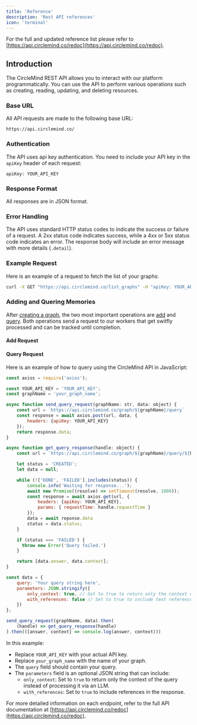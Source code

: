 ```yaml
---
title: 'Reference'
description: 'Rest API references'
icon: 'terminal'
---
```


For the full and updated reference list please refer to [https://api.circlemind.co/redoc](https://api.circlemind.co/redoc).

## Introduction

The CircleMind REST API allows you to interact with our platform programmatically. You can use the API to perform various operations such as creating, reading, updating, and deleting resources.

### Base URL

All API requests are made to the following base URL:

```
https://api.circlemind.co/
```

### Authentication

The API uses api key authentication. You need to include your API key in the `apiKey` header of each request:

```
apiKey: YOUR_API_KEY
```

### Response Format

All responses are in JSON format.

### Error Handling

The API uses standard HTTP status codes to indicate the success or failure of a request. A 2xx status code indicates success, while a 4xx or 5xx status code indicates an error. The response body will include an error message with more details (`.detail`).

### Example Request

Here is an example of a request to fetch the list of your graphs:

```bash
curl -X GET "https://api.circlemind.co/list_graphs" -H "apiKey: YOUR_API_KEY"
```

### Adding and Quering Memories
After [creating a graph](https://api.circlemind.co/redoc#operation/create_graph_graph__graph_name__post), the two most important operations are [add](https://api.circlemind.co/redoc#operation/post_insert_graph__graph_name__insert_post) and [query](https://api.circlemind.co/redoc#operation/post_query_graph__graph_name__query_post). Both operations send a request to our workers that get switfly processed and can be tracked until completion.

#### Add Request


#### Query Request
Here is an example of how to query using the CircleMind API in JavaScript:

```javascript
const axios = require('axios');

const YOUR_API_KEY = 'YOUR_API_KEY';
const graphName = 'your_graph_name';

async function send_query_request(graphName: str, data: object) {
    const url = `https://api.circlemind.co/graph/${graphName}/query`
    const response = await axios.post(url, data, {
        headers: {apiKey: YOUR_API_KEY}
    });
    return response.data;
}

async function get_query_response(handle: object) {
    const url = `https://api.circlemind.co/graph/${graphName}/query/${handle.requestId}`;

    let status = 'CREATED';
    let data = null;

    while (!['DONE', 'FAILED'].includes(status)) {
        console.info('Waiting for response...');
        await new Promise((resolve) => setTimeout(resolve, 1000));
        const response = await axios.get(url, {
            headers: {apiKey: YOUR_API_KEY},
            params: { requestTime: handle.requestTime }
        });
        data = await reponse.data
        status = data.status;        
    }

    if (status === 'FAILED') {
      throw new Error('Query failed.')
    }

    return [data.answer, data.context];
}

const data = {
    query: 'Your query string here',
    parameters: JSON.stringify({
        only_context: true, // Set to true to return only the context of the query
        with_references: false // Set to true to include text references in the response
    })
};

send_query_request(graphName, data).then(
    (handle) => get_query_response(handle)
).then(([answer, context] => console.log(answer, context)))
```

In this example:
- Replace `YOUR_API_KEY` with your actual API key.
- Replace `your_graph_name` with the name of your graph.
- The `query` field should contain your query.
- The `parameters` field is an optional JSON string that can include:
    - `only_context`: Set to `true` to return only the context of the query instead of processing it via an LLM.
    - `with_references`: Set to `true` to include references in the response.

For more detailed information on each endpoint, refer to the full API documentation at [https://api.circlemind.co/redoc](https://api.circlemind.co/redoc).
